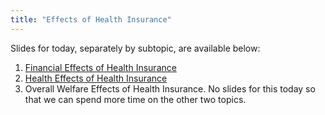 ```yaml
---
title: "Effects of Health Insurance"
---
```


Slides for today, separately by subtopic, are available below:

1. [Financial Effects of Health Insurance](/slides/class4-1.pdf)
2. [Health Effects of Health Insurance](/slides/class4-2.pdf)
3. Overall Welfare Effects of Health Insurance. No slides for this today so that we can spend more time on the other two topics.